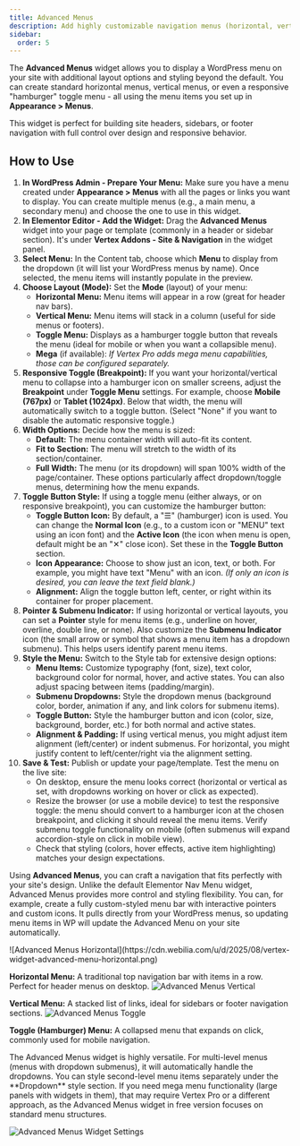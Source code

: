 ```yaml
---
title: Advanced Menus
description: Add highly customizable navigation menus (horizontal, vertical, or toggle) to your site's pages and templates.
sidebar:
  order: 5
---
```



The **Advanced Menus** widget allows you to display a WordPress menu on your site with additional layout options and styling beyond the default. You can create standard horizontal menus, vertical menus, or even a responsive "hamburger" toggle menu - all using the menu items you set up in **Appearance > Menus**.

This widget is perfect for building site headers, sidebars, or footer navigation with full control over design and responsive behavior.

## How to Use

<Steps>

1. **In WordPress Admin - Prepare Your Menu:** Make sure you have a menu created under **Appearance > Menus** with all the pages or links you want to display. You can create multiple menus (e.g., a main menu, a secondary menu) and choose the one to use in this widget.
2. **In Elementor Editor - Add the Widget:** Drag the **Advanced Menus** widget into your page or template (commonly in a header or sidebar section). It's under **Vertex Addons - Site & Navigation** in the widget panel.
3. **Select Menu:** In the Content tab, choose which **Menu** to display from the dropdown (it will list your WordPress menus by name). Once selected, the menu items will instantly populate in the preview.
4. **Choose Layout (Mode):** Set the **Mode** (layout) of your menu:
   - **Horizontal Menu:** Menu items will appear in a row (great for header nav bars).
   - **Vertical Menu:** Menu items will stack in a column (useful for side menus or footers).
   - **Toggle Menu:** Displays as a hamburger toggle button that reveals the menu (ideal for mobile or when you want a collapsible menu).
   - <Badge text="Pro" variant="tip" /> **Mega** (if available): *If Vertex Pro adds mega menu capabilities, those can be configured separately.*
5. **Responsive Toggle (Breakpoint):** If you want your horizontal/vertical menu to collapse into a hamburger icon on smaller screens, adjust the **Breakpoint** under **Toggle Menu** settings. For example, choose **Mobile (767px)** or **Tablet (1024px)**. Below that width, the menu will automatically switch to a toggle button. (Select "None" if you want to disable the automatic responsive toggle.)
6. **Width Options:** Decide how the menu is sized:
   - **Default:** The menu container width will auto-fit its content.
   - **Fit to Section:** The menu will stretch to the width of its section/container.
   - **Full Width:** The menu (or its dropdown) will span 100% width of the page/container.
   These options particularly affect dropdown/toggle menus, determining how the menu expands.
7. **Toggle Button Style:** If using a toggle menu (either always, or on responsive breakpoint), you can customize the hamburger button:
   - **Toggle Button Icon:** By default, a "☰" (hamburger) icon is used. You can change the **Normal Icon** (e.g., to a custom icon or "MENU" text using an icon font) and the **Active Icon** (the icon when menu is open, default might be an "✕" close icon). Set these in the **Toggle Button** section.
   - **Icon Appearance:** Choose to show just an icon, text, or both. For example, you might have text "Menu" with an icon. *(If only an icon is desired, you can leave the text field blank.)*
   - **Alignment:** Align the toggle button left, center, or right within its container for proper placement.
8. **Pointer & Submenu Indicator:** If using horizontal or vertical layouts, you can set a **Pointer** style for menu items (e.g., underline on hover, overline, double line, or none). Also customize the **Submenu Indicator** icon (the small arrow or symbol that shows a menu item has a dropdown submenu). This helps users identify parent menu items.
9. **Style the Menu:** Switch to the Style tab for extensive design options:
   - **Menu Items:** Customize typography (font, size), text color, background color for normal, hover, and active states. You can also adjust spacing between items (padding/margin).
   - **Submenu Dropdowns:** Style the dropdown menus (background color, border, animation if any, and link colors for submenu items).
   - **Toggle Button:** Style the hamburger button and icon (color, size, background, border, etc.) for both normal and active states.
   - **Alignment & Padding:** If using vertical menus, you might adjust item alignment (left/center) or indent submenus. For horizontal, you might justify content to left/center/right via the alignment setting.
10. **Save & Test:** Publish or update your page/template. Test the menu on the live site:
    - On desktop, ensure the menu looks correct (horizontal or vertical as set, with dropdowns working on hover or click as expected).
    - Resize the browser (or use a mobile device) to test the responsive toggle: the menu should convert to a hamburger icon at the chosen breakpoint, and clicking it should reveal the menu items. Verify submenu toggle functionality on mobile (often submenus will expand accordion-style on click in mobile view).
    - Check that styling (colors, hover effects, active item highlighting) matches your design expectations.

</Steps>

Using **Advanced Menus**, you can craft a navigation that fits perfectly with your site's design. Unlike the default Elementor Nav Menu widget, Advanced Menus provides more control and styling flexibility. You can, for example, create a fully custom-styled menu bar with interactive pointers and custom icons. It pulls directly from your WordPress menus, so updating menu items in WP will update the Advanced Menu on your site automatically.

<CardGrid>
<Card>
![Advanced Menus Horizontal](https://cdn.webilia.com/u/d/2025/08/vertex-widget-advanced-menu-horizontal.png)

**Horizontal Menu:** A traditional top navigation bar with items in a row. Perfect for header menus on desktop.
</Card>
<Card>
![Advanced Menus Vertical](https://cdn.webilia.com/u/d/2025/08/vertex-widget-advanced-menu-vertical.png)

**Vertical Menu:** A stacked list of links, ideal for sidebars or footer navigation sections.
</Card>
<Card>
![Advanced Menus Toggle](https://cdn.webilia.com/u/d/2025/08/vertex-widget-advanced-menu-toggle.png)

**Toggle (Hamburger) Menu:** A collapsed menu that expands on click, commonly used for mobile navigation.
</Card>
</CardGrid>

<Aside type="note">The Advanced Menus widget is highly versatile. For multi-level menus (menus with dropdown submenus), it will automatically handle the dropdowns. You can style second-level menu items separately under the **Dropdown** style section. If you need mega menu functionality (large panels with widgets in them), that may require Vertex Pro or a different approach, as the Advanced Menus widget in free version focuses on standard menu structures.</Aside>

![Advanced Menus Widget Settings](https://cdn.webilia.com/u/d/2025/08/vertex-widget-advanced-menu.png)
